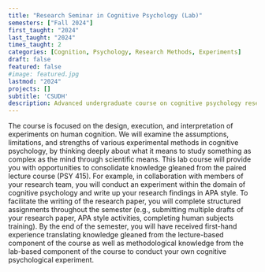 ```yaml
---
title: "Research Seminar in Cognitive Psychology (Lab)"
semesters: ["Fall 2024"]
first_taught: "2024"
last_taught: "2024"
times_taught: 2
categories: [Cognition, Psychology, Research Methods, Experiments]
draft: false
featured: false
#image: featured.jpg
lastmod: "2024"
projects: []
subtitle: 'CSUDH'
description: Advanced undergraduate course on cognitive psychology research methods
---
```


The course is focused on the design, execution, and interpretation of experiments on human cognition. We will examine the assumptions, limitations, and strengths of various experimental methods in cognitive psychology, by thinking deeply about what it means to study something as complex as the mind through scientific means. This lab course will provide you with opportunities to consolidate knowledge gleaned from the paired lecture course (PSY 415). For example, in collaboration with members of your research team, you will conduct an experiment within the domain of cognitive psychology and write up your research findings in APA style. To facilitate the writing of the research paper, you will complete structured assignments throughout the semester (e.g., submitting multiple drafts of your research paper, APA style activities, completing human subjects training). By the end of the semester, you will have received first-hand experience translating knowledge gleaned from the lecture-based component of the course as well as methodological knowledge from the lab-based component of the course to conduct your own cognitive psychological experiment.

